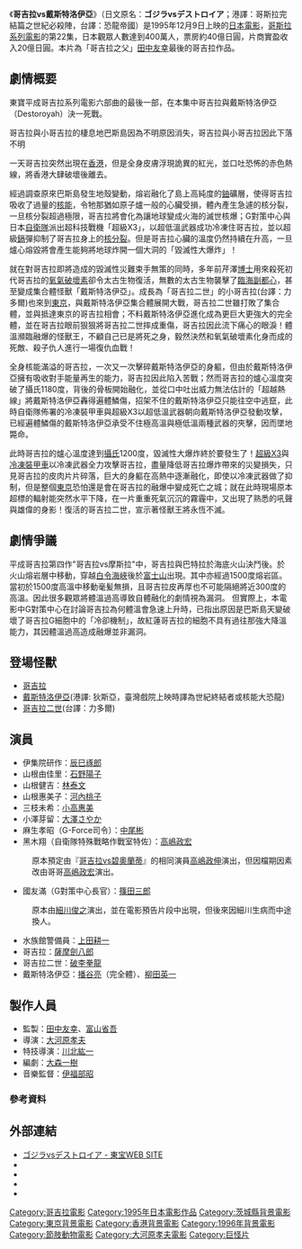 {{Infobox Film
| name               = 哥吉拉vs戴斯特洛伊亞
| original_name      = ゴジラvsデストロイア
| image              = ゴジラvsデストロイア.jpg
| caption            = 
| director           = [[大河原孝夫|大河原孝夫]]
| producer           = [[田中友幸|田中友幸]]、[[富山省吾|富山省吾]]
| writer             = [[大森一樹|大森一樹]]
| starring           =  [[辰巳琢郎|辰巳琢郎]]、[[石野陽子|石野陽子]]、[[高嶋政宏|高嶋政宏]]、[[小高惠美|小高惠美]]、[[大澤さやか|大澤さやか]]
| music              = [[伊福部昭|伊福部昭]]
| narrator           = 
| cinematography     = 
| editing            = 
| production_company = [[東寶電影公司|東寶]]
| distributor        = 
| released           = {{Flagicon|JPN}}1995年12月9日
| runtime            = 103分鐘
| country            = {{JPN}}
| language           = 日語
| budget             = 10億[[日幣|日幣]]
| gross              = 20億[[日幣|日幣]] <ref>[http://www.eiren.org/toukei/1996.html 1996年配給収入10億円以上番組]  日本映画製作者連盟</ref>
| preceded_by        = [[哥吉拉vs太空哥吉拉|哥吉拉vs太空哥吉拉]]
| followed_by        = [[哥吉拉2000|哥吉拉2000]]
| website            = 
| amg_id             = 
| imdb_id            = 
| cn_name            = 哥斯拉之世纪必杀阵
| hk_name            = 哥斯拉之世紀必殺陣
| tw_name            = 恐龍帝國
}}
《'''哥吉拉vs戴斯特洛伊亞'''》（日文原名：'''ゴジラvsデストロイア'''；港譯：哥斯拉完結篇之世紀必殺陣，台譯：恐龍帝國）是1995年12月9日上映的[[日本|日本]][[電影|電影]]，[[哥斯拉系列電影|哥斯拉系列電影]]的第22集，日本觀眾人數達到400萬人，票房約40億日圓，片商實盈收入20億日圓。本片為「哥吉拉之父」[[田中友幸|田中友幸]]最後的哥吉拉作品。

== 劇情概要 ==
東寶平成哥吉拉系列電影六部曲的最後一部，在本集中哥吉拉與戴斯特洛伊亞（Destoroyah）決一死戰。

哥吉拉與小哥吉拉的棲息地巴斯島因為不明原因消失，哥吉拉與小哥吉拉因此下落不明

一天哥吉拉突然出現在[[香港|香港]]，但是全身皮膚浮現詭異的紅光，並口吐恐怖的赤色熱線，將香港大肆破壞後離去。

經過調查原來巴斯島發生地殼變動，熔岩融化了島上高純度的[[鈾|鈾]]礦層，使得哥吉拉吸收了過量的[[核能|核能]]，令牠那猶如原子爐一般的心臟受損，體內產生急遽的核分裂，一旦核分裂超過極限，哥吉拉將會化為讓地球變成火海的滅世核爆；G對策中心與日本[[自衛隊|自衛隊]]派出超科技戰機「超級X3」，以超低溫武器成功冷凍住哥吉拉，並以超級[[鎘|鎘]]彈抑制了哥吉拉身上的[[核分裂|核分裂]]。但是哥吉拉心臟的溫度仍然持續在升高，一旦爐心熔毀將會產生能夠將地球炸開一個大洞的「毀滅性大爆炸」！

就在對哥吉拉即將造成的毀滅性災難束手無策的同時，多年前芹澤[[博士|博士]]用來殺死初代哥吉拉的[[氧氣破壞者|氧氣破壞素]]卻令太古生物復活，無數的太古生物襲擊了[[臨海副都心|臨海副都心]]，甚至變成集合體怪獸「戴斯特洛伊亞」。成長為「哥吉拉二世」的小哥吉拉(台譯：力多爾)也來到[[東京|東京]]，與戴斯特洛伊亞集合體展開大戰，哥吉拉二世雖打敗了集合體，並與抵達東京的哥吉拉相會；不料戴斯特洛伊亞進化成為更巨大更強大的完全體，並在哥吉拉眼前狠狠將哥吉拉二世摔成重傷，哥吉拉因此流下痛心的眼淚！體溫瀕臨融爆的怪獸王，不顧自己已是將死之身，毅然決然和氧氣破壞素化身而成的死敵、殺子仇人進行一場復仇血戰！

全身核能滿溢的哥吉拉，一次又一次擊碎戴斯特洛伊亞的身軀，但由於戴斯特洛伊亞擁有吸收對手能量再生的能力，哥吉拉因此陷入苦戰；然而哥吉拉的爐心溫度突破了攝氏1180度，背後的骨板開始融化，並從口中吐出威力無法估計的「超越熱線」將戴斯特洛伊亞轟得遍體鱗傷，招架不住的戴斯特洛伊亞只能往空中逃竄，此時自衛隊佈署的冷凍裝甲車與超級X3以超低溫武器朝向戴斯特洛伊亞發動攻擊，已經遍體鱗傷的戴斯特洛伊亞承受不住極高溫與極低溫兩種武器的夾擊，因而墜地斃命。

此時哥吉拉的爐心溫度達到[[攝氏|攝氏]]1200度，毀滅性大爆炸終於要發生了！[[Super_X|超級X3]]與[[激微波兵器|冷凍裝甲車]]以冷凍武器全力攻擊哥吉拉，盡量降低哥吉拉爆炸帶來的災變損失，只見哥吉拉的皮肉片片碎落，巨大的身軀在高熱中逐漸融化，即使以冷凍武器做了抑制，但是整個[[東京|東京]]恐怕還是會在哥吉拉的融爆中變成死亡之城；就在此時現場原本超標的輻射能突然水平下降，在一片重重死氣沉沉的霧霾中，又出現了熟悉的吼聲與雄偉的身影！復活的哥吉拉二世，宣示著怪獸王將永恆不滅。

== 劇情爭議 ==
平成哥吉拉第四作"哥吉拉vs摩斯拉"中，哥吉拉與巴特拉於海底火山決鬥後。於火山熔岩層中移動，穿越[[白令海峽|白令海峽]]後於[[富士山|富士山]]出現。其中亦經過1500度熔岩區。當初於1500度高溫中移動毫髪無損，且哥吉拉皮再厚也不可能隔絕將近300度的高溫。因此很多觀眾將體溫過高導致自體融化的劇情視為漏洞。
但實際上，本電影中G對策中心在討論哥吉拉為何體溫會急速上升時，已指出原因是巴斯島天變破壞了哥吉拉G細胞中的「冷卻機制」，故紅蓮哥吉拉的細胞不具有過往那強大降溫能力，其因體溫過高造成融爆並非漏洞。

== 登場怪獸 ==
*[[哥吉拉|哥吉拉]]
*[[戴斯特洛伊亞|戴斯特洛伊亞]](港譯: 狄斯亞，臺灣戲院上映時譯為世紀終結者或核能大恐龍)
*[[哥吉拉二世|哥吉拉二世]](台譯：力多爾)

== 演員 ==
*伊集院研作：[[辰巳琢郎|辰巳琢郎]]
*山根由佳里：[[石野陽子|石野陽子]]
*山根健吉：[[林泰文|林泰文]]
*山根惠美子：[[河內桃子|河內桃子]]
*三枝未希：[[小高惠美|小高惠美]]
*小澤芽留：[[大澤さやか|大澤さやか]]
*麻生孝昭（G-Force司令）：[[中尾彬|中尾彬]]
*黑木翔（自衛隊特殊戰略作戰室特佐）：[[高嶋政宏|高嶋政宏]]
:原本預定由『[[哥吉拉vs碧奧蘭蒂|哥吉拉vs碧奧蘭蒂]]』的相同演員[[高嶋政伸|高嶋政伸]]演出，但因檔期因素改由哥哥[[高嶋政宏|高嶋政宏]]演出。
*國友滿（G對策中心長官）：[[篠田三郎|篠田三郎]]
:原本由[[細川俊之|細川俊之]]演出，並在電影預告片段中出現，但後來因細川生病而中途換人。
*水族館警備員：[[上田耕一|上田耕一]] 
*哥吉拉：[[薩摩劍八郎|薩摩劍八郎]]
*哥吉拉二世：[[破李拳龍|破李拳龍]]
*戴斯特洛伊亞：[[播谷亮|播谷亮]]（完全體）、[[柳田英一|柳田英一]]

== 製作人員 ==
*監製：[[田中友幸|田中友幸]]、[[富山省吾|富山省吾]]
*導演：[[大河原孝夫|大河原孝夫]]
*特技導演：[[川北紘一|川北紘一]]
*編劇：[[大森一樹|大森一樹]]
*音樂監督：[[伊福部昭|伊福部昭]]
=== 參考資料 ===
{{Reflist}}
== 外部連結==
*[https://viewer.kintoneapp.com/public/0a3f41a74b8bb9e879c82e5240035410e01df4c27f0dfc1d2ef44495962b1f44#/detail/def50200b189522806a397ac96aa7371d5a3815cb69ea9b92743944f8ca3ae2b96e7fe1bfbad0e11485944257c582b1059844dafaea80f2c46253691c3a753ca699ce56fdd066cc5a8e790f6cf242a8925f4fd3c88672440e5c06b276bbb10b83e5140975d9dafbe1dff602b39f579123fe69f70c323ed7888aa0ec81da8984f6fa65982a77b262a69ec1e71f7980f8901d5ccc5419ef23826 ゴジラvsデストロイア - 東宝WEB SITE]
* {{jmdb title|1995|ds003160|ゴジラvsデストロイア}}
* {{Allcinema title|86058|ゴジラvsデストロイア}}
* {{Amg movie|177543|Godzilla vs. Destoroyah}}
* {{IMDb title|0113187|Godzilla vs. Destoroyah}}

{{Godzilla}}
{{大河原孝夫監督作品}}
{{DEFAULTSORT:Gojira vs desutoroia}}
[[Category:哥吉拉電影|Category:哥吉拉電影]]
[[Category:1995年日本電影作品|Category:1995年日本電影作品]]
[[Category:茨城縣背景電影|Category:茨城縣背景電影]]
[[Category:東京背景電影|Category:東京背景電影]]
[[Category:香港背景電影|Category:香港背景電影]]
[[Category:1996年背景電影|Category:1996年背景電影]]
[[Category:節肢動物電影|Category:節肢動物電影]]
[[Category:大河原孝夫電影|Category:大河原孝夫電影]]
[[Category:巨怪片|Category:巨怪片]]